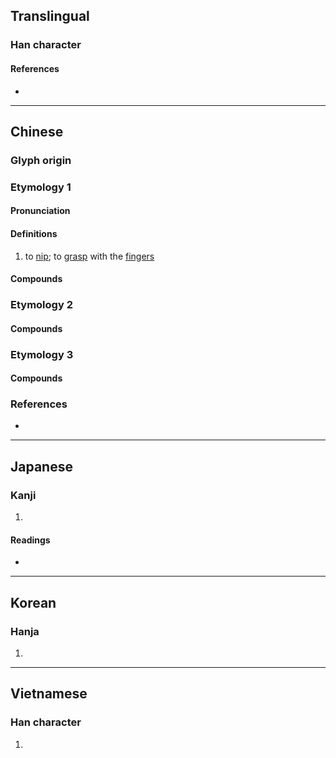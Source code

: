 {{also|撚}}
{{character info}}
==Translingual==

===Han character===
{{Han char|rn=64|rad=手|as=05|sn=8|four=51060|canj=QYR|ids=⿰扌占}}

====References====
* {{Han ref|kx=0424.230|dkj=11945|dj=0773.040|hdz=31851.020|uh=62C8|ud=25288|bh=A9E0|bd=43488}}

----

==Chinese==
{{zh-forms}}

===Glyph origin===
{{Han etym}}

===Etymology 1===

====Pronunciation====
{{zh-pron
|m=拈
|c=nim1,nim4
|h=pfs=ngiâm
|mn=liam/ni
|mc=y
|oc=y
|cat=v
}}

====Definitions====
{{zh-hanzi}}

# to [[nip]]; to [[grasp]] with the [[finger]]s

====Compounds====
{{zh-der|信手拈來|吃醋拈酸|弄柳拈花|惹草拈花|拈來|拈弄|拈弓搭箭|拈掇|拈相|拈筆|拈花弄月|拈花微笑|拈花惹草|拈花摘草|拈花摘葉|拈輕怕重|拈酸吃醋|拈針指|拈頭|拈題分韻|拈香|拈鬮|搭搭拈拈|白拈賊}}

===Etymology 2===
{{zh-see|捻|v|to [[twist]] with [[finger]]s}}

====Compounds====
{{zh-der|績麻拈苧}}

===Etymology 3===
{{zh-see|掂|v|to [[weigh]] in the [[hand]]}}

====Compounds====
{{zh-der|拈折|拈掇}}

===References===
* {{R:twedu|A01536}}

----

==Japanese==

===Kanji===
{{ja-kanji|grade=|rs=手05}}

# {{rfdef|ja|sort=手05}}

====Readings====
* {{ja-readings
|goon=ねん
|kanon=でん
|kun=ひね-る, つまむ}}

----

==Korean==

===Hanja===
{{ko-hanja|hangeul=[[념]]>[[염]]|eumhun=|rv=nyeom>yeom|mr=nyŏm>yŏm|y=nyem>yem}}

# {{rfdef|ko|sort=手05}}

----

==Vietnamese==

===Han character===
{{vi-readings|reading=chêm, niêm, chiêm, chớm|rs=手05}}

# {{rfdef|vi|sort=手05}}